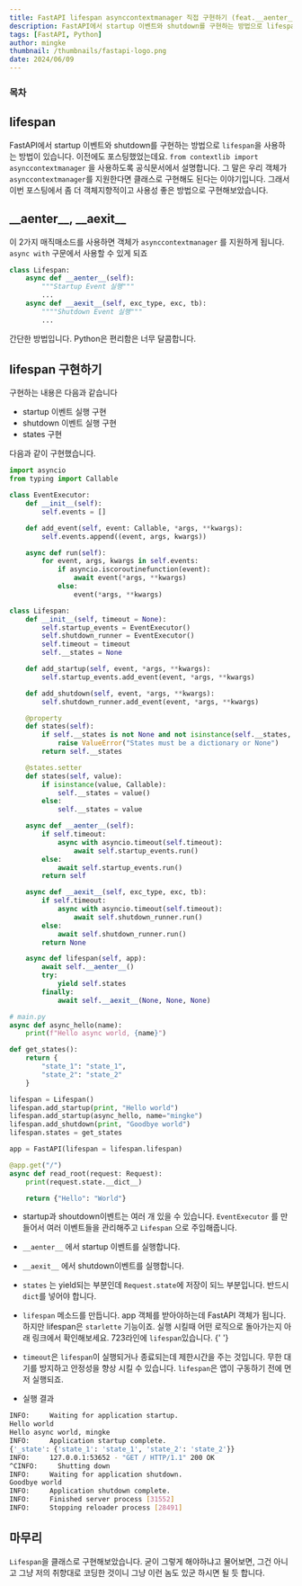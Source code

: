 ```yaml
---
title: FastAPI lifespan asynccontextmanager 직접 구현하기 (feat.__aenter__, __aexit__)
description: FastAPI에서 startup 이벤트와 shutdown를 구현하는 방법으로 lifespan을 사용하는 방법이 있습니다. 이번 포스팅에서 좀 더 객체지향적이고 사용성 좋은 방법으로 구현해보았습니다.
tags: [FastAPI, Python]
author: mingke
thumbnail: /thumbnails/fastapi-logo.png
date: 2024/06/09
---
```


### 목차

## lifespan

FastAPI에서 startup 이벤트와 shutdown를 구현하는 방법으로 `lifespan`을 사용하는 방법이 있습니다. 이전에도 포스팅했었는데요. `from contextlib import asynccontextmanager` 을 사용하도록 공식문서에서 설명합니다. 그 말은 우리 객체가 `asynccontextmanager`를 지원한다면 클래스로 구현해도 된다는 이야기입니다. 그래서 이번 포스팅에서 좀 더 객체지향적이고 사용성 좋은 방법으로 구현해보았습니다.

<Link url="https://chaechae.life/blog/fastapi-lifespan" />

## \_\_aenter\_\_, \_\_aexit\_\_

이 2가지 매직매소드를 사용하면 객체가 `asynccontextmanager` 를 지원하게 됩니다. `async with` 구문에서 사용할 수 있게 되죠

```python
class Lifespan:
    async def __aenter__(self):
        """Startup Event 실행"""
        ...
    async def __aexit__(self, exc_type, exc, tb):
        """"Shutdown Event 실행"""
        ...

```

간단한 방법입니다. Python은 편리함은 너무 달콤합니다.

## lifespan 구현하기

구현하는 내용은 다음과 같습니다

- startup 이벤트 실행 구현
- shutdown 이벤트 실행 구현
- states 구현

다음과 같이 구현했습니다.

```python
import asyncio
from typing import Callable

class EventExecutor:
    def __init__(self):
        self.events = []

    def add_event(self, event: Callable, *args, **kwargs):
        self.events.append((event, args, kwargs))

    async def run(self):
        for event, args, kwargs in self.events:
            if asyncio.iscoroutinefunction(event):
                await event(*args, **kwargs)
            else:
                event(*args, **kwargs)

class Lifespan:
    def __init__(self, timeout = None):
        self.startup_events = EventExecutor()
        self.shutdown_runner = EventExecutor()
        self.timeout = timeout
        self.__states = None

    def add_startup(self, event, *args, **kwargs):
        self.startup_events.add_event(event, *args, **kwargs)

    def add_shutdown(self, event, *args, **kwargs):
        self.shutdown_runner.add_event(event, *args, **kwargs)

    @property
    def states(self):
        if self.__states is not None and not isinstance(self.__states, dict):
            raise ValueError("States must be a dictionary or None")
        return self.__states

    @states.setter
    def states(self, value):
        if isinstance(value, Callable):
            self.__states = value()
        else:
            self.__states = value

    async def __aenter__(self):
        if self.timeout:
            async with asyncio.timeout(self.timeout):
                await self.startup_events.run()
        else:
            await self.startup_events.run()
        return self

    async def __aexit__(self, exc_type, exc, tb):
        if self.timeout:
            async with asyncio.timeout(self.timeout):
                await self.shutdown_runner.run()
        else:
            await self.shutdown_runner.run()
        return None

    async def lifespan(self, app):
        await self.__aenter__()
        try:
            yield self.states
        finally:
            await self.__aexit__(None, None, None)

# main.py
async def async_hello(name):
    print(f"Hello async world, {name}")

def get_states():
    return {
        "state_1": "state_1",
        "state_2": "state_2"
    }

lifespan = Lifespan()
lifespan.add_startup(print, "Hello world")
lifespan.add_startup(async_hello, name="mingke")
lifespan.add_shutdown(print, "Goodbye world")
lifespan.states = get_states

app = FastAPI(lifespan = lifespan.lifespan)

@app.get("/")
async def read_root(request: Request):
    print(request.state.__dict__)

    return {"Hello": "World"}

```

- startup과 shoutdown이벤트는 여러 개 있을 수 있습니다. `EventExecutor` 를 만들어서 여러 이벤트들을 관리해주고 `Lifespan` 으로 주입해줍니다.
- `__aenter__` 에서 startup 이벤트를 실행합니다.
- `__aexit__` 에서 shutdown이벤트를 실행합니다.
- `states` 는 yield되는 부분인데 `Request.state`에 저장이 되느 부분입니다. 반드시 `dict`를 넣어야 합니다.
- `lifespan` 메소드를 만듭니다. app 객체를 받아야하는데 FastAPI 객체가 됩니다. 하지만 lifespan은 `starlette` 기능이죠. 실행 시킬때 어떤 로직으로 돌아가는지 아래 링크에서 확인해보세요. 723라인에 `lifespan`있습니다.
  {' '}
  <Link url="https://github.com/encode/starlette/blob/master/starlette/routing.py" />
- `timeout`은 `lifespan`이 실행되거나 종료되는데 제한시간을 주는 것입니다. 무한 대기를 방지하고 안정성을 향상 시킬 수 있습니다. `lifespan`은 앱이 구동하기 전에 먼저 실행되죠.

- 실행 결과

```bash
INFO:     Waiting for application startup.
Hello world
Hello async world, mingke
INFO:     Application startup complete.
{'_state': {'state_1': 'state_1', 'state_2': 'state_2'}}
INFO:     127.0.0.1:53652 - "GET / HTTP/1.1" 200 OK
^CINFO:     Shutting down
INFO:     Waiting for application shutdown.
Goodbye world
INFO:     Application shutdown complete.
INFO:     Finished server process [31552]
INFO:     Stopping reloader process [28491]
```

## 마무리

`Lifespan`을 클래스로 구현해보았습니다. 굳이 그렇게 해야하냐고 물어보면, 그건 아니고 그냥 저의 취향대로 코딩한 것이니 그냥 이런 놈도 있군 하시면 될 듯 합니다.

<Link url="https://chaechae.life/blog/python-class-to-dict" />

